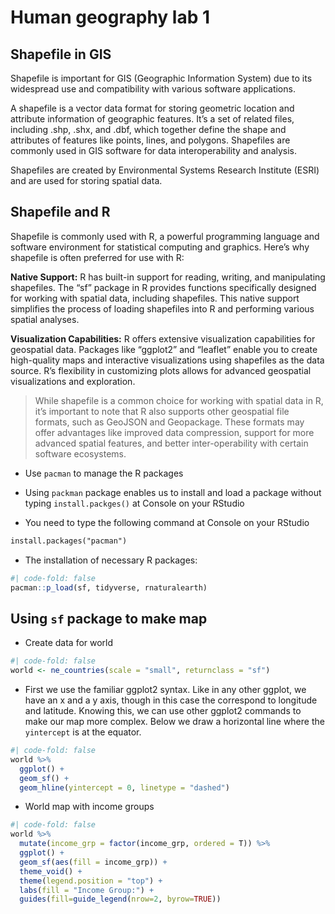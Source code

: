 # Human geography lab 1

## Shapefile in GIS

Shapefile is important for GIS (Geographic Information System) due to its widespread use and compatibility with various software applications.

A shapefile is a vector data format for storing geometric location and attribute information of geographic features. It's a set of related files, including .shp, .shx, and .dbf, which together define the shape and attributes of features like points, lines, and polygons. Shapefiles are commonly used in GIS software for data interoperability and analysis.

Shapefiles are created by Environmental Systems Research Institute (ESRI) and are used for storing spatial data.

## Shapefile and R

Shapefile is commonly used with R, a powerful programming language and software environment for statistical computing and graphics. Here's why shapefile is often preferred for use with R:

**Native Support:** R has built-in support for reading, writing, and manipulating shapefiles. The "sf" package in R provides functions specifically designed for working with spatial data, including shapefiles. This native support simplifies the process of loading shapefiles into R and performing various spatial analyses.

**Visualization Capabilities:** R offers extensive visualization capabilities for geospatial data. Packages like "ggplot2" and "leaflet" enable you to create high-quality maps and interactive visualizations using shapefiles as the data source. R's flexibility in customizing plots allows for advanced geospatial visualizations and exploration.

> While shapefile is a common choice for working with spatial data in R, it's important to note that R also supports other geospatial file formats, such as GeoJSON and Geopackage. These formats may offer advantages like improved data compression, support for more advanced spatial features, and better inter-operability with certain software ecosystems.

-   Use `pacman` to manage the R packages

-   Using `packman` package enables us to install and load a package without typing `install.packges()` at Console on your RStudio

-   You need to type the following command at Console on your RStudio

```txt
install.packages("pacman")
```

-   The installation of necessary R packages:

```r
#| code-fold: false
pacman::p_load(sf, tidyverse, rnaturalearth)
```

## Using `sf` package to make map

-   Create data for world

```r
#| code-fold: false
world <- ne_countries(scale = "small", returnclass = "sf")
```

-   First we use the familiar ggplot2 syntax. Like in any other ggplot, we have an x and a y axis, though in this case the correspond to longitude and latitude. Knowing this, we can use other ggplot2 commands to make our map more complex. Below we draw a horizontal line where the `yintercept` is at the equator.

```r
#| code-fold: false
world %>% 
  ggplot() + 
  geom_sf() +
  geom_hline(yintercept = 0, linetype = "dashed") 
```

-   World map with income groups

```r
#| code-fold: false
world %>% 
  mutate(income_grp = factor(income_grp, ordered = T)) %>% 
  ggplot() + 
  geom_sf(aes(fill = income_grp)) +
  theme_void() +
  theme(legend.position = "top") +
  labs(fill = "Income Group:") +
  guides(fill=guide_legend(nrow=2, byrow=TRUE))
```
